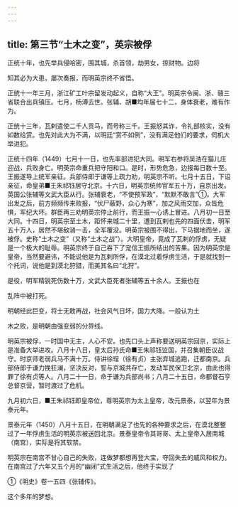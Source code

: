 ```yaml
---
---
---
```

title: 第三节“土木之变”，英宗被俘
---



正统十年，也先举兵侵哈密，围其城，杀首领，劫男女，掠财物。边将

知其必为大患，屡次奏报，而明英宗终不省悟。

正统十一年三月，浙江矿工叶宗留发动起义，自称“大王”。明英宗令闽、浙、赣三省联合出兵镇压。七月，杨溥去世。张辅、胡■均年届七十二，身体衰老，难有作为。

正统十三年，瓦剌遣使二千人贡马，而号称三千。王振怒其诈，令礼部核实，没有如数给赏。也先对此大为不满，以明廷“赏不如例”，没有满足他们的要求，伺机大举进犯。

正统十四年（1449）七月十一日，也先率部进犯大同。明军右参将吴浩在猫儿庄迎战，兵败身亡。明英宗命重兵把守阳和口。是时，形势危急，边报每日数十至。王振遂导上统军亲征。兵部侍郎于谦等上疏力劝，明英宗不听。七月十五日，下诏亲征，命皇弟■王朱祁钰居守北京。十六日，明英宗统帅官军五十万，自京出发。英国公张辅等文武大臣从行。张辅衰老，“不使预军政”，“默默不敢言”①。大军出发之后，前方频频传来败报，“伏尸蔽野，众心为寒”，加之风雨交加，众皆危惧，军纪大坏。群臣再三劝明英宗停止前行，而王振一心诱上冒进。八月初一日至大同。十四日，明英宗至土木，距怀来城二十里，遭到瓦剌也先的四面伏击，明军五十万人，居然不堪敌骑一击，全军覆没。明英宗被围不得出，下马据地而坐，遂被俘。史称“土木之变”（又称“土木之战”）。大明皇帝，竟成了瓦剌的俘虏，无疑是一个极大的耻辱。明英宗终于自己吞下了宠信王振所结出的苦果。因为明英宗是皇帝，当然要避讳，不能说他是为瓦剌所俘，在漠北过着俘虏生活，于是就找到一个托词，说他是到漠北狩猎，而美其名曰“北狩”。

是役，明军精锐死伤数十万，文武大臣死者张辅等五十余人。王振也在

乱阵中被打死。

明朝经此巨变，将士无敢再战，社会风气日坏，国力大降。一般认为土

木之败，是明朝由强变弱的分界线。

明英宗被俘，一时国中无主，人心不安。也先口头上声称要送明英宗回京，实际上是准备大举进攻。八月十八日，皇太后孙氏命■王朱祁钰监国，并召集朝臣议战守。时京师老弱兵马不满十万。侍讲徐珵（徐有贞）主张弃城逃跑，迁都南京。兵部侍郎于谦力挽狂澜，坚决反对，誓与京城共存亡，发动军民保卫北京，由此也得罪了徐有贞等人。八月二十一日，命于谦为兵部尚书；八月二十五日，命都督石亨总督京营，暂时渡过了危机。

九月初六日，■王朱祁钰即皇帝位，尊明英宗为太上皇帝，改元景泰，以翌年为景泰元年。

景泰元年（1450）八月十五日，在明朝满足了也先的各种要求之后，在漠北整整过了一年俘虏生活的明英宗被送回北京。景泰皇帝令其哥哥、太上皇帝入居南城（南宫），实际是将其软禁。

明英宗在南宫不甘心自己的失败，连做梦都想再登大宝，夺回失去的威风和权力。在南宫过了六年又五个月的“幽闭”式生活之后，他终于实现了

①《明史》卷一五四《张辅传》。

这个多年的梦想。
